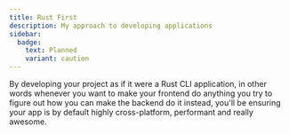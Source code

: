```yaml
---
title: Rust First
description: My approach to developing applications
sidebar:
  badge:
    text: Planned
    variant: caution
---
```



<SimonSays title="Pretend your app was a Rust CLI application plus a webview for input/output operations">
By developing your project as if it were a Rust CLI application, in other words whenever you want to make your frontend do anything you try to figure out how you can make the backend do it instead, you'll be ensuring your app is by default highly cross-platform, performant and really awesome.
</SimonSays>
